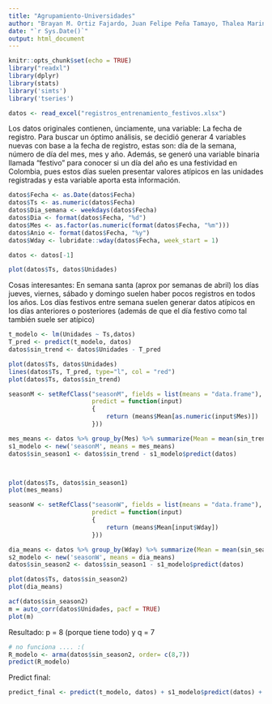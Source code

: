 ```yaml
---
title: "Agrupamiento-Universidades"
author: "Brayan M. Ortiz Fajardo, Juan Felipe Peña Tamayo, Thalea Marina Hesse, Juan Sebastián Falcon, Daniel Espinal Mosquera"
date: "`r Sys.Date()`"
output: html_document
---
```


```r
knitr::opts_chunk$set(echo = TRUE)
library("readxl")
library(dplyr)
library(stats)
library('simts')
library('tseries')
```

```r
datos <- read_excel("registros_entrenamiento_festivos.xlsx")
```

Los datos originales contienen, únciamente, una variable: La fecha de registro. Para buscar un óptimo análisis, se decidió generar 4 variables nuevas con base a la fecha de registro, estas son: día de la semana, número de día del mes, mes y año.
Además, se generó una variable binaria llamada "festivo" para conocer si un día del año es una festividad en Colombia, pues estos días suelen presentar valores atípicos en las unidades registradas y esta variable aporta esta información.
```r
datos$Fecha <- as.Date(datos$Fecha)
datos$Ts <- as.numeric(datos$Fecha)
datos$Dia_semana <- weekdays(datos$Fecha)
datos$Dia <- format(datos$Fecha, "%d")
datos$Mes <- as.factor(as.numeric(format(datos$Fecha, "%m")))
datos$Anio <- format(datos$Fecha, "%y")
datos$Wday <- lubridate::wday(datos$Fecha, week_start = 1)

datos <- datos[-1]
```
```r
plot(datos$Ts, datos$Unidades)
```
Cosas interesantes:
En semana santa (aprox por semanas de abril) los días jueves, viernes, sábado y domingo suelen haber pocos registros en todos los años.
Los días festivos entre semana suelen generar datos atípicos en los días anteriores o posteriores (además de que el día festivo como tal también suele ser atípico)


```r
t_modelo <- lm(Unidades ~ Ts,datos)
T_pred <- predict(t_modelo, datos)
datos$sin_trend <- datos$Unidades - T_pred

plot(datos$Ts, datos$Unidades)
lines(datos$Ts, T_pred, type="l", col = "red")
plot(datos$Ts, datos$sin_trend)
```
```r

seasonM <- setRefClass("seasonM", fields = list(means = "data.frame"), methods = list(
                       predict = function(input)
                       {
                           return (means$Mean[as.numeric(input$Mes)])
                       }))

mes_means <- datos %>% group_by(Mes) %>% summarize(Mean = mean(sin_trend))
s1_modelo <- new('seasonM', means = mes_means)
datos$sin_season1 <- datos$sin_trend - s1_modelo$predict(datos)



plot(datos$Ts, datos$sin_season1)
plot(mes_means)
```
```r
seasonW <- setRefClass("seasonW", fields = list(means = "data.frame"), methods = list(
                       predict = function(input)
                       {
                           return (means$Mean[input$Wday])
                       }))

dia_means <- datos %>% group_by(Wday) %>% summarize(Mean = mean(sin_season1))
s2_modelo <- new('seasonW', means = dia_means)
datos$sin_season2 <- datos$sin_season1 - s1_modelo$predict(datos)

plot(datos$Ts, datos$sin_season2)
plot(dia_means)
```

```r
acf(datos$sin_season2)
m = auto_corr(datos$Unidades, pacf = TRUE)
plot(m)
```
Resultado: p = 8 (porque tiene todo) y q = 7 
```r
# no funciona .... :(
R_modelo <- arma(datos$sin_season2, order= c(8,7))
predict(R_modelo)
```
Predict final:
```r

predict_final <- predict(t_modelo, datos) + s1_modelo$predict(datos) + s2_modelo$predict(datos) + predict(R_modelo, datos)
```
